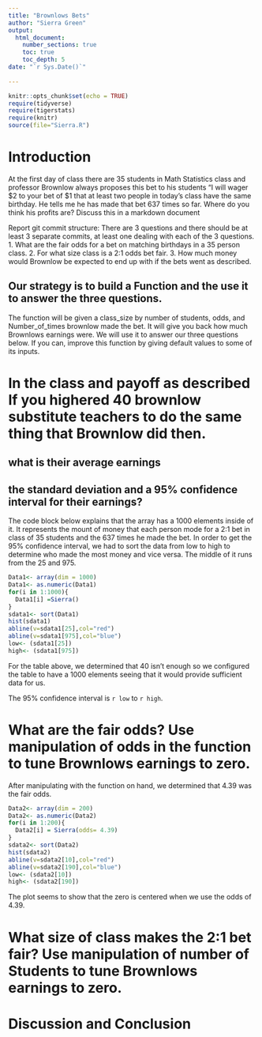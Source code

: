 ```yaml
---
title: "Brownlows Bets"
author: "Sierra Green"
output: 
  html_document:
    number_sections: true
    toc: true
    toc_depth: 5
date: "`r Sys.Date()`"    
    
---
```

```r
knitr::opts_chunk$set(echo = TRUE)
require(tidyverse)
require(tigerstats)
require(knitr)
source(file="Sierra.R")
```


<!-- We recommend you use git branches -- create a separate branch for each major section i.e. Introduction, Methods, Results, Inferential Results, and Discussion and Conclusions - leave the YAML block untouched until the final merge where you put in your own name !-->

# Introduction

<!--In this section you explain what you are trying to show.  Where did the data come from?  What is the research or other question you are trying to answer?!-->

 At the first day of class there are 35 students in Math Statistics class and professor Brownlow always proposes this bet to his students "I will wager $2 to your bet of $1 that at least two people in today's class have  the same birthday.  He tells me he has made that bet 637 times so far. Where do you think his profits are? Discuss this in a markdown document
 
Report git commit structure:
There are 3 questions and there should be at least 3 separate commits, at least one dealing with each of the 3 questions.
1. What are the fair odds for a bet on matching birthdays in a 35 person class.
2. For what size class is a 2:1 odds bet fair.
3. How much money would Brownlow be expected to end up with if the bets went as described.

## Our strategy is to build a Function and the use it to answer the three questions. 

The function will be given a class_size by number of students, odds, and Number_of_times brownlow made the bet.  It will give you back how much Brownlows earnings were. We will use it to answer our three questions below. If you can, improve this function by giving default values to some of its inputs. 

# In the class and payoff as described  If you highered 40 brownlow substitute teachers to do the same thing that Brownlow did then.
## what is their average earnings
## the standard deviation and a 95% confidence interval for their earnings?
  
<!--Explain and display your method of coming up with a 95% confidence interval of  professor Brownlows winnings (or losings)-->



The code block below explains that the array has a 1000 elements inside of it. It represents the mount of money that each person mode for a 2:1 bet in class of 35 students and the 637 times he made the bet. In order to get the 95% confidence interval, we had to sort the data from low to high to determine who made the most money and vice versa. The middle of it runs from the 25 and 975.



```r
Data1<- array(dim = 1000)
Data1<- as.numeric(Data1)
for(i in 1:1000){
  Data1[i] =Sierra()
}
sdata1<- sort(Data1)
hist(sdata1)
abline(v=sdata1[25],col="red")
abline(v=sdata1[975],col="blue")
low<- (sdata1[25])
high<- (sdata1[975])
```


For the table above, we determined that 40 isn't enough so we configured the table to have a 1000 elements seeing that it would provide sufficient data for us.

The 95% confidence interval is `r low` to `r high`.



# What are the fair odds? Use manipulation of odds in the function to tune Brownlows earnings to zero. 


<!--Decide on your methods:  In this section explain the approach you will take to attack the issue --- how will you decide on a likely estimate of professor Brownlow's earnings or losses after 637 bets. Also explain how you construct a 95% confidence interval about your estimate of his winnings !-->


After manipulating with the function on hand, we determined that 4.39 was the fair odds.


```r
Data2<- array(dim = 200)
Data2<- as.numeric(Data2)
for(i in 1:200){
  Data2[i] = Sierra(odds= 4.39)
}
sdata2<- sort(Data2)
hist(sdata2)
abline(v=sdata2[10],col="red")
abline(v=sdata2[190],col="blue")
low<- (sdata2[10])
high<- (sdata2[190])
```



The plot seems to show that the zero is centered when we use the odds of 4.39.

# What size of class makes the 2:1 bet fair?  Use manipulation of number of Students to tune Brownlows earnings to zero.

<!--Explain and display the results of your method of coming up with the estimate of professor Brownlows betting profits!-->




# Discussion and Conclusion

<!--Discussion and conclusion here.  If professor Brownlow is consistantly making or losing money how could he change his payout so that his profits center on zero?  Also discuss what size his class should be in order to have his current scheme balance at zero profit.!-->

